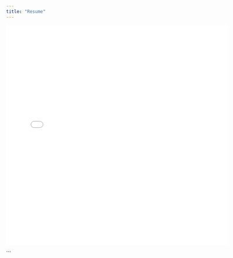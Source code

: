 ```yaml
---
title: "Resume"
---
```


<embed src="Yushun_Resume_Apr-2023.pdf" width="120%" height="600px" type="application/pdf">
```
